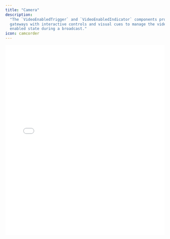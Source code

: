```yaml
---
title: "Camera"
description:
  "The `VideoEnabledTrigger` and `VideoEnabledIndicator` components provide
  gateways with interactive controls and visual cues to manage the video
  enabled state during a broadcast."
icon: camcorder
---
```


<iframe
  src={`https://ui-kit-docs-embed.vercel.app/broadcast/camera`}
  height="600px"
  width="100%"
  frameBorder="0"
  allowFullScreen
  allow="autoplay; encrypted-media; fullscreen; picture-in-picture; display-capture; camera; microphone"
  style={{
    borderRadius: 10,
    backgroundColor: "black",
  }}
/>

<Info>
  `VideoEnabledTrigger` and `VideoEnabledIndicator` integrate together to form
  the typical video on/off interaction for broadcasts. They do not have to be
  used together and can combine with other components.
</Info>

## Features

- Controls the video input state and conditionally renders based on video input
  on/off status, customizable with the `matcher` pattern
- Keyboard hotkeys and adheres to [WAI-ARIA](https://w3c.github.io/aria/) design
  patterns
- Handles all common browser APIs, and old WebKit/Firefox APIs (see
  [caniuse](https://caniuse.com/mdn-api_mediadevices_getusermedia))

<Warning>
  The `getUserMedia` browser API used to get the video is only available in
  secure contexts (HTTPS).
</Warning>

## Anatomy

Import the components and piece the parts together.

```tsx
import * as Broadcast from "@livepeer/react/broadcast";

export default () => (
  <Broadcast.Root>
    <Broadcast.Container>
      <Broadcast.VideoEnabledTrigger />
      <Broadcast.VideoEnabledIndicator />
    </Broadcast.Container>
    <Broadcast.Container>
      <Broadcast.Controls>
        <Broadcast.VideoEnabledTrigger />
        <Broadcast.VideoEnabledIndicator />
      </Broadcast.Controls>
    </Broadcast.Container>
  </Broadcast.Root>
);
```

## Props

### `VideoEnabledTrigger`

Accepts all props for a typical button element.

### `VideoEnabledIndicator`

##### `forceMount`

A boolean that, when true, ensures the component is always mounted. This is
particularly useful for managing animations with external animation libraries.

##### `matcher`

A prop intended to define the circumstances under which the
`VideoEnabledIndicator` should be visible. It can be a boolean that corresponds
directly to the audio state or a function that provides custom logic for
visibility determination based on the audio state.

## Data Attributes

### `VideoEnabledTrigger`

#### `data-livepeer-controls-video-enabled-trigger`

Serves to identify the component's role within the broadcast interface.

#### `data-enabled`

Indicates the current video state, `"true"` when video is enabled and `"false"`
when it is disabled.

### `VideoEnabledIndicator`

#### `data-livepeer-controls-video-enabled-indicator`

Identifies the component's role as a visual indicator of the video state within
the broadcast interface.

#### `data-enabled`

Shows the current video enabled state, `"true"` when video is enabled and
`"false"` when it is disabled.

#### `data-visible`

Reflects the visibility status of the indicator, with `"true"` meaning it's
currently visible based on the `matcher` or video state and `"false"` denoting
it's not visible.

This is often used for dynamically applying enter/exit CSS animations.
